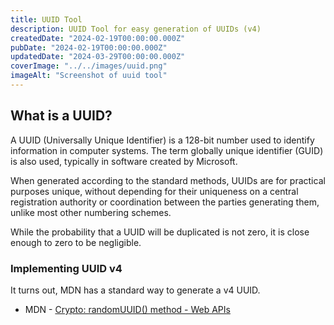```yaml
---
title: UUID Tool
description: UUID Tool for easy generation of UUIDs (v4)
createdDate: "2024-02-19T00:00:00.000Z"
pubDate: "2024-02-19T00:00:00.000Z"
updatedDate: "2024-03-29T00:00:00.000Z"
coverImage: "../../images/uuid.png"
imageAlt: "Screenshot of uuid tool"
---
```



<div class="not-prose">
  <Uuid client:load />
</div>

## What is a UUID?

A UUID (Universally Unique Identifier) is a 128-bit number used to identify
information in computer systems. The term globally unique identifier (GUID)
is also used, typically in software created by Microsoft.

When generated according to the standard methods, UUIDs are for practical
purposes unique, without depending for their uniqueness on a central
registration authority or coordination between the parties generating them,
unlike most other numbering schemes.

While the probability that a UUID will be duplicated is not zero, it is close
enough to zero to be negligible.

### Implementing UUID v4

It turns out, MDN has a standard way to generate a v4 UUID.

- MDN - [Crypto: randomUUID() method - Web APIs](https://developer.mozilla.org/en-US/docs/Web/API/Crypto/randomUUID)